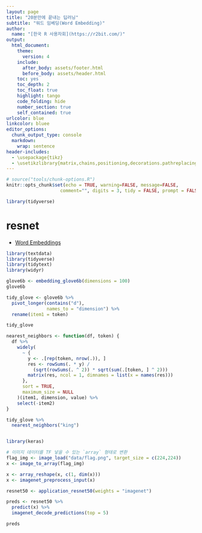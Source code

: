 ```yaml
---
layout: page
title: "20분만에 끝내는 딥러닝"
subtitle: "워드 임베딩(Word Embedding)"
author:
  name: "[한국 R 사용자회](https://r2bit.com/)"
output:
  html_document: 
    theme:
      version: 4
    include:
      after_body: assets/footer.html
      before_body: assets/header.html
    toc: yes
    toc_depth: 2
    toc_float: true
    highlight: tango
    code_folding: hide
    number_section: true
    self_contained: true
urlcolor: blue
linkcolor: bluee
editor_options: 
  chunk_output_type: console
  markdown: 
    wrap: sentence
header-includes: 
  - \usepackage{tikz}
  - \usetikzlibrary{matrix,chains,positioning,decorations.pathreplacing,arrows}
---
```


```r
# source("tools/chunk-options.R")
knitr::opts_chunk$set(echo = TRUE, warning=FALSE, message=FALSE,
                    comment="", digits = 3, tidy = FALSE, prompt = FALSE, fig.align = 'center')

library(tidyverse)
```

# resnet {.tabset}

- [Word Embeddings](https://smltar.com/embeddings.html#glove)

```r
library(textdata)
library(tidyverse)
library(tidytext)
library(widyr)

glove6b <- embedding_glove6b(dimensions = 100)
glove6b

tidy_glove <- glove6b %>%
  pivot_longer(contains("d"),
               names_to = "dimension") %>%
  rename(item1 = token)

tidy_glove

nearest_neighbors <- function(df, token) {
  df %>%
    widely(
      ~ {
        y <- .[rep(token, nrow(.)), ]
        res <- rowSums(. * y) / 
          (sqrt(rowSums(. ^ 2)) * sqrt(sum(.[token, ] ^ 2)))
        matrix(res, ncol = 1, dimnames = list(x = names(res)))
      },
      sort = TRUE,
      maximum_size = NULL
    )(item1, dimension, value) %>%
    select(-item2)
}

tidy_glove %>%
  nearest_neighbors("king")



```


```r
library(keras)

# 이미지 데이터를 TF 넣을 수 있는 `array` 형태로 변환
flag_img <- image_load("data/flag.png", target_size = c(224,224))
x <- image_to_array(flag_img)

x <- array_reshape(x, c(1, dim(x)))
x <- imagenet_preprocess_input(x)

resnet50 <- application_resnet50(weights = "imagenet")

preds <- resnet50 %>% 
  predict(x) %>% 
  imagenet_decode_predictions(top = 5)

preds

```

